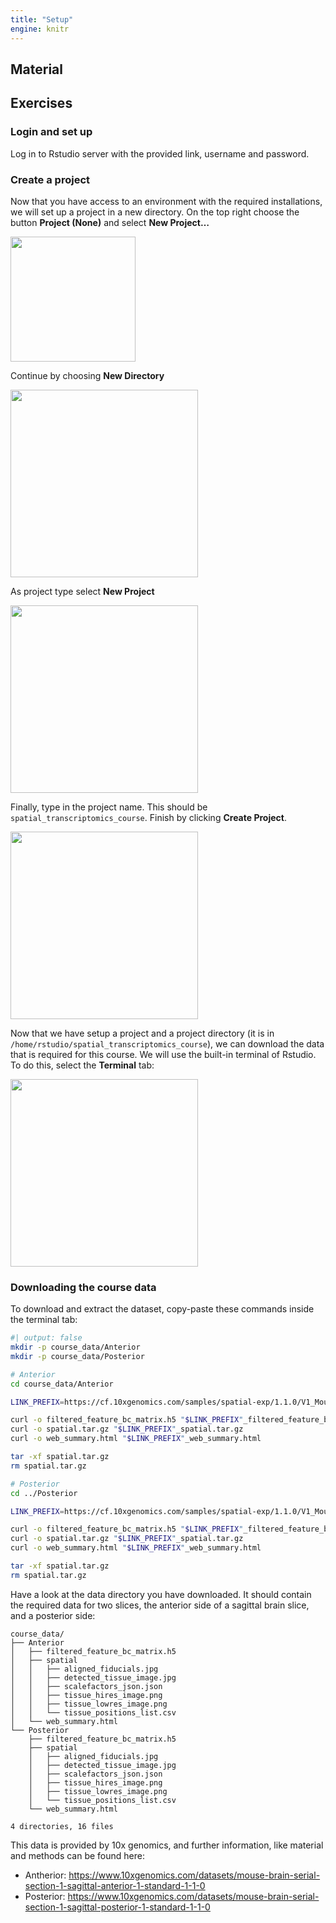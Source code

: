 ```yaml
---
title: "Setup"
engine: knitr
---
```


## Material

<!-- {{< downloadthis assets/pdf/01_introduction.pdf dname="01_introduction" label="Download the presentation" icon="filetype-pdf" >}} -->

## Exercises

### Login and set up

Log in to Rstudio server with the provided link, username and password.

### Create a project

Now that you have access to an environment with the required installations, we will set up a project in a new directory. On the top right choose the button **Project (None)** and select **New Project...**

![](assets/images/create_new_project.png){width=200}

Continue by choosing **New Directory**

![](assets/images/choose_new_directory.png){width=300}

As project type select **New Project**

![](assets/images/choose_new_project.png){width=300}

Finally, type in the project name. This should be `spatial_transcriptomics_course`. Finish by clicking **Create Project**.

![](assets/images/define_directory_name.png){width=300}

Now that we have setup a project and a project directory (it is in `/home/rstudio/spatial_transcriptomics_course`), we can download the data that is required for this course. We will use the built-in terminal of Rstudio. To do this, select the **Terminal** tab:

![](assets/images/select_terminal_tab.png){width=300}

### Downloading the course data

To download and extract the dataset, copy-paste these commands inside the terminal tab:

```bash
#| output: false
mkdir -p course_data/Anterior
mkdir -p course_data/Posterior

# Anterior
cd course_data/Anterior

LINK_PREFIX=https://cf.10xgenomics.com/samples/spatial-exp/1.1.0/V1_Mouse_Brain_Sagittal_Anterior/V1_Mouse_Brain_Sagittal_Anterior

curl -o filtered_feature_bc_matrix.h5 "$LINK_PREFIX"_filtered_feature_bc_matrix.h5
curl -o spatial.tar.gz "$LINK_PREFIX"_spatial.tar.gz
curl -o web_summary.html "$LINK_PREFIX"_web_summary.html

tar -xf spatial.tar.gz
rm spatial.tar.gz

# Posterior
cd ../Posterior

LINK_PREFIX=https://cf.10xgenomics.com/samples/spatial-exp/1.1.0/V1_Mouse_Brain_Sagittal_Posterior/V1_Mouse_Brain_Sagittal_Posterior

curl -o filtered_feature_bc_matrix.h5 "$LINK_PREFIX"_filtered_feature_bc_matrix.h5
curl -o spatial.tar.gz "$LINK_PREFIX"_spatial.tar.gz
curl -o web_summary.html "$LINK_PREFIX"_web_summary.html

tar -xf spatial.tar.gz
rm spatial.tar.gz
```

Have a look at the data directory you have downloaded. It should contain the required data for two slices, the anterior side of a sagittal brain slice, and a posterior side:

```
course_data/
├── Anterior
│   ├── filtered_feature_bc_matrix.h5
│   ├── spatial
│   │   ├── aligned_fiducials.jpg
│   │   ├── detected_tissue_image.jpg
│   │   ├── scalefactors_json.json
│   │   ├── tissue_hires_image.png
│   │   ├── tissue_lowres_image.png
│   │   └── tissue_positions_list.csv
│   └── web_summary.html
└── Posterior
    ├── filtered_feature_bc_matrix.h5
    ├── spatial
    │   ├── aligned_fiducials.jpg
    │   ├── detected_tissue_image.jpg
    │   ├── scalefactors_json.json
    │   ├── tissue_hires_image.png
    │   ├── tissue_lowres_image.png
    │   └── tissue_positions_list.csv
    └── web_summary.html

4 directories, 16 files
```

This data is provided by 10x genomics, and further information, like material and methods can be found here:

- Antherior: [https://www.10xgenomics.com/datasets/mouse-brain-serial-section-1-sagittal-anterior-1-standard-1-1-0](https://www.10xgenomics.com/datasets/mouse-brain-serial-section-1-sagittal-anterior-1-standard-1-1-0)
- Posterior: [https://www.10xgenomics.com/datasets/mouse-brain-serial-section-1-sagittal-posterior-1-standard-1-1-0](https://www.10xgenomics.com/datasets/mouse-brain-serial-section-1-sagittal-posterior-1-standard-1-1-0)

